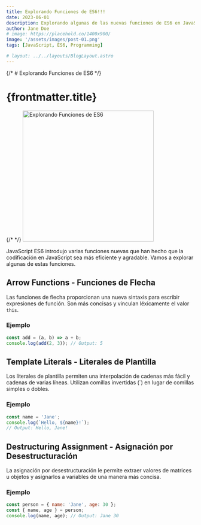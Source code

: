 ```yaml
---
title: Explorando Funciones de ES6!!!
date: 2023-06-01
description: Explorando algunas de las nuevas funciones de ES6 en JavaScript.
author: Jane Doe
# image: https://placehold.co/1400x900/
image: '/assets/images/post-01.png'
tags: [JavaScript, ES6, Programming]

# layout: ../../layouts/BlogLayout.astro
---
```


{/* # Explorando Funciones de ES6 */}
# {frontmatter.title}

{/* <!-- Mostrar imagen --> */}
<img src="/assets/images/post-01.png" width="350" alt="Explorando Funciones de ES6" />

JavaScript ES6 introdujo varias funciones nuevas que han hecho que la codificación en JavaScript sea más eficiente y agradable. Vamos a explorar algunas de estas funciones.

## Arrow Functions - Funciones de Flecha

Las funciones de flecha proporcionan una nueva sintaxis para escribir expresiones de función. Son más concisas y vinculan léxicamente el valor `this`.

### Ejemplo

```javascript
const add = (a, b) => a + b;
console.log(add(2, 3)); // Output: 5
```

## Template Literals - Literales de Plantilla

Los literales de plantilla permiten una interpolación de cadenas más fácil y cadenas de varias líneas. Utilizan comillas invertidas (\`) en lugar de comillas simples o dobles.

### Ejemplo

```javascript
const name = 'Jane';
console.log(`Hello, ${name}!`);
// Output: Hello, Jane!
```

## Destructuring Assignment - Asignación por Desestructuración

La asignación por desestructuración le permite extraer valores de matrices u objetos y asignarlos a variables de una manera más concisa.

### Ejemplo

```javascript
const person = { name: 'Jane', age: 30 };
const { name, age } = person;
console.log(name, age); // Output: Jane 30
```
